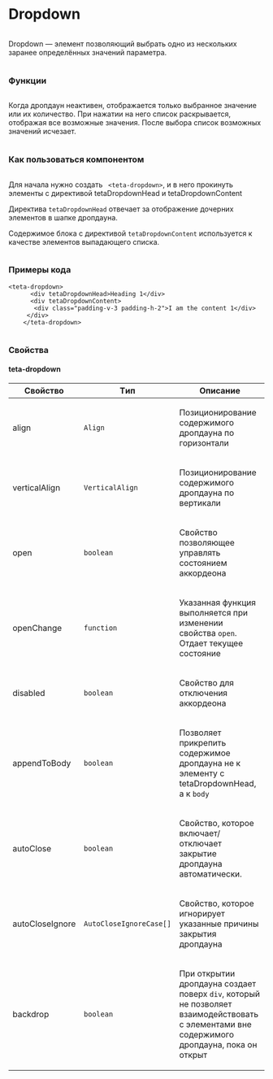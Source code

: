
<Meta of={DropdownStories}/>

<div class='column gap-24'>
  <h1>Dropdown</h1>
  <div class='column'>
    <p>Dropdown — элемент позволяющий выбрать одно из нескольких заранее определённых значений параметра.</p>
  </div>
  <h3>Функции</h3>
  <div class='column'>
    <p>Когда дропдаун неактивен, отображается только выбранное значение или их количество. При нажатии на него список раскрывается,
      отображая все возможные значения. После выбора список возможных значений исчезает.</p>
  </div>
  <h3>Как пользоваться компонентом</h3>
  <div class='column'>
    <p>Для начала нужно создать <code> &lt;teta-dropdown&gt;</code>, и в него прокинуть элементы с директивой tetaDropdownHead и tetaDropdownContent</p>
    <p>Директива <code>tetaDropdownHead</code> отвечает за отображение дочерних элементов в шапке дропдауна.</p>
    <p>Содержимое блока с директивой <code>tetaDropdownContent</code> используется к качестве элементов выпадающего списка.</p>
  </div>
  <h3>Примеры кода</h3>
  <p><pre><code>&lt;teta-dropdown&gt;
    &nbsp;&nbsp;&lt;div tetaDropdownHead&gt;Heading 1&lt;/div&gt;
    &nbsp;&nbsp;&lt;div tetaDropdownContent&gt;
    &nbsp;&nbsp;&nbsp;&lt;div class="padding-v-3 padding-h-2"&gt;I am the content 1&lt;/div&gt;
   &nbsp;&nbsp;&lt;/div&gt;
    &lt;/teta-dropdown&gt;</code></pre></p>
  <div class='column'>
    <h3>Свойства</h3>
    <h4>teta-dropdown</h4>
    <table>
      <thead>
      <tr>
        <th>Свойство</th>
        <th>Tип</th>
        <th>Описание</th>
      </tr>
      </thead>
      <tbody>
      <tr>
        <td class='text-align-center'>
          <p>align</p>
        </td>
        <td class='text-align-center'>
          <code>Align</code>
        </td>
        <td class='text-align-center'>
          <p>Позиционирование содержимого дропдауна по горизонтали</p>
        </td>
      </tr>
      <tr>
        <td class='text-align-center'>
          <p>verticalAlign</p>
        </td>
        <td class='text-align-center'>
          <code>VerticalAlign</code>
        </td>
        <td class='text-align-center'>
          <p>Позиционирование содержимого дропдауна по вертикали</p>
        </td>
      </tr>
      <tr>
        <td class='text-align-center'>
          <p>open</p>
        </td>
        <td class='text-align-center'>
          <code>boolean</code>
        </td>
        <td class='text-align-center'>
          <p>Свойство позволяющее управлять состоянием аккордеона</p>
        </td>
      </tr>
      <tr>
        <td class='text-align-center'>
          <p>openChange</p>
        </td>
        <td class='text-align-center'>
          <code>function</code>
        </td>
        <td class='text-align-center'>
          <p>Указанная функция выполняется при изменении свойства <code>open</code>. Отдает текущее состояние</p>
        </td>
      </tr>
      <tr>
        <td class='text-align-center'>
          <p>disabled</p>
        </td>
        <td class='text-align-center'>
          <code>boolean</code>
        </td>
        <td class='text-align-center'>
          <p>Свойство для отключения аккордеона</p>
        </td>
      </tr>
      <tr>
        <td class='text-align-center'>
          <p>appendToBody</p>
        </td>
        <td class='text-align-center'>
          <code>boolean</code>
        </td>
        <td class='text-align-center'>
          <p>Позволяет прикрепить содержимое дропдауна не к элементу с tetaDropdownHead, а к <code>body</code></p>
        </td>
      </tr>
      <tr>
        <td class='text-align-center'>
          <p>autoClose</p>
        </td>
        <td class='text-align-center'>
          <code>boolean</code>
        </td>
        <td class='text-align-center'>
          <p>Свойство, которое включает/отключает закрытие дропдауна автоматически.</p>
        </td>
      </tr>
      <tr>
        <td class='text-align-center'>
          <p>autoCloseIgnore</p>
        </td>
        <td class='text-align-center'>
          <code>AutoCloseIgnoreCase[]</code>
        </td>
        <td class='text-align-center'>
          <p>Свойство, которое игнорирует указанные причины закрытия дропдауна</p>
        </td>
      </tr>
      <tr>
        <td class='text-align-center'>
          <p>backdrop</p>
        </td>
        <td class='text-align-center'>
          <code>boolean</code>
        </td>
        <td class='text-align-center'>
          <p>При открытии дропдауна создает поверх <code>div</code>, который не позволяет взаимодействовать с элементами вне содержимого дропдауна, пока он открыт</p>
        </td>
      </tr>
      </tbody>
    </table>
  </div>
</div>
